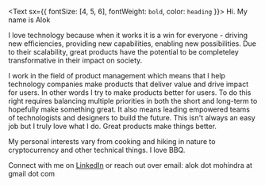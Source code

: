 <Text sx={{ fontSize: [4, 5, 6], fontWeight: `bold`, color: `heading` }}>
  Hi. My name is Alok
</Text>

I love technology because when it works it is a win for everyone - driving new efficiencies, providing new capabilities, enabling new possibilities. Due to their scalability, great products have the potential to be completeley transformative in their impact on society.

I work in the field of product management which means that I help technology companies make products that deliver value and drive impact for users. In other words I try to make products better for users. To do this right requires balancing multiple priorities in both the short and long-term to hopefully make something great. It also means leading empowered teams of technologists and designers to build the future. This isn't always an easy job but I truly love what I do. Great products make things better.

My personal interests vary from cooking and hiking in nature to cryptocurrency and other technical things. I love BBQ.

Connect with me on [LinkedIn](https://linkedin.com/in/alokmohindra)
or reach out over email: alok dot mohindra at gmail dot com

